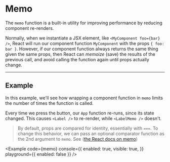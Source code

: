 
# Memo

The `memo` function is a built-in utility for improving performance by reducing component re-renders.

Normally, when we instantiate a JSX element, like `<MyComponent foo={bar} />`, React will run our component function `MyComponent` with the props `{ foo: bar }`. However, if our component function always returns the same thing given the same props, then React can _memoize_ (save) the results of the previous call, and avoid calling the function again until props actually change.

---

## Example

In this example, we'll see how wrapping a component function in `memo` limits the number of times the function is called.

Every time we press the button, our `App` function re-runs, since its state changed. This causes `<Label />` to re-render, while `<LabelMemo />` doesn't.

> By default, props are compared for identity, essentially with `===`. To change this behavior, we can pass an optional comparator function as the 2nd argument to `memo`. See ([the React docs on memo](https://reactjs.org/docs/react-api.html#reactmemo))

<Example
  code={memo}
  console={{
    enabled: true,
    visible: true,
  }}
  playground={{ enabled: false }}
/>
